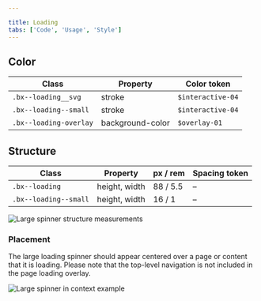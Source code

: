 ```yaml
---

title: Loading
tabs: ['Code', 'Usage', 'Style']
---
```


## Color

| Class                                  | Property         | Color token  |
| -------------------------------------- | ---------------- | ------------ |
| `.bx--loading__svg`                    | stroke           | `$interactive-04` |
| `.bx--loading--small`                  | stroke           | `$interactive-04` |
| `.bx--loading-overlay`                 | background-color | `$overlay-01` |

## Structure

| Class                 | Property      | px / rem  | Spacing token |
| --------------------- | ------------- | --------- | ------------- |
| `.bx--loading`        | height, width | 88 / 5.5  | –             |
| `.bx--loading--small` | height, width | 16 / 1    | –             |

<ImageComponent fixed="default" caption="Structure measurements for small and large loading spinner | px / rem">

![Large spinner structure measurements](images/loading-style-1.png)

</ImageComponent>

### Placement

The large loading spinner should appear centered over a page or content that it is loading. Please note that the top-level navigation is not included in the page loading overlay.

<ImageComponent fixed="default" caption="Example of a large loading spinner in product context">

![Large spinner in context example](images/loading-style-4.png)

</ImageComponent>
